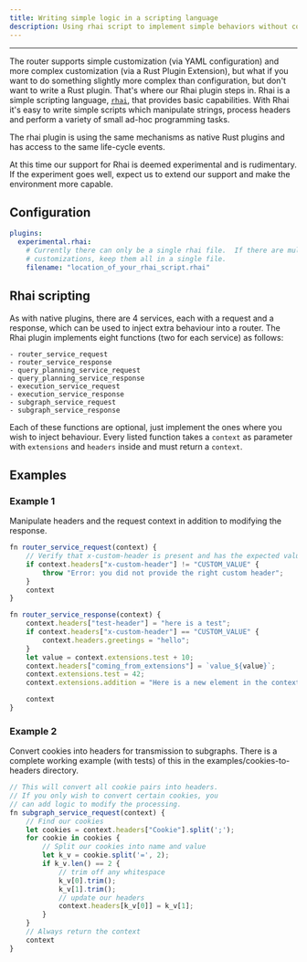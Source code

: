 ```yaml
---
title: Writing simple logic in a scripting language
description: Using rhai script to implement simple behaviors without compiling a custom plugin
---
```



---

The router supports simple customization (via YAML configuration) and more complex customization (via a Rust Plugin Extension), but what if you want to do something slightly more complex than configuration, but don't want to write a Rust plugin. That's where our Rhai plugin steps in. Rhai is a simple scripting language, [`rhai`](http://rhai.rs), that provides basic capabilities. With Rhai it's easy to write simple scripts which manipulate strings, process headers and perform a variety of small ad-hoc programming tasks.

The rhai plugin is using the same mechanisms as native Rust plugins and has access to the same life-cycle events.

At this time our support for Rhai is deemed experimental and is rudimentary. If the experiment goes well, expect us to extend our support and make the environment more capable.

## Configuration

```yaml
plugins:
  experimental.rhai:
    # Currently there can only be a single rhai file.  If there are multiple
    # customizations, keep them all in a single file.
    filename: "location_of_your_rhai_script.rhai"
```

## Rhai scripting

As with native plugins, there are 4 services, each with a request and a response, which can be used to inject extra behaviour into a router. The Rhai plugin implements eight functions (two for each service) as follows:

    - router_service_request
    - router_service_response
    - query_planning_service_request
    - query_planning_service_response
    - execution_service_request
    - execution_service_response
    - subgraph_service_request
    - subgraph_service_response

Each of these functions are optional, just implement the ones where you wish to inject behaviour. Every listed function takes a `context` as parameter with `extensions` and `headers` inside and must return a `context`.

## Examples

### Example 1

Manipulate headers and the request context in addition to modifying the response.

```javascript
fn router_service_request(context) {
    // Verify that x-custom-header is present and has the expected value
    if context.headers["x-custom-header"] != "CUSTOM_VALUE" {
        throw "Error: you did not provide the right custom header";
    }
    context
}

fn router_service_response(context) {
    context.headers["test-header"] = "here is a test";
    if context.headers["x-custom-header"] == "CUSTOM_VALUE" {
        context.headers.greetings = "hello";
    }
    let value = context.extensions.test + 10;
    context.headers["coming_from_extensions"] = `value_${value}`;
    context.extensions.test = 42;
    context.extensions.addition = "Here is a new element in the context";

    context
}
```

### Example 2

Convert cookies into headers for transmission to subgraphs. There is a complete working example (with tests) of this in the examples/cookies-to-headers directory.

```javascript
// This will convert all cookie pairs into headers.
// If you only wish to convert certain cookies, you
// can add logic to modify the processing.
fn subgraph_service_request(context) {
    // Find our cookies
    let cookies = context.headers["Cookie"].split(';');
    for cookie in cookies {
        // Split our cookies into name and value
        let k_v = cookie.split('=', 2);
        if k_v.len() == 2 {
            // trim off any whitespace
            k_v[0].trim();
            k_v[1].trim();
            // update our headers
            context.headers[k_v[0]] = k_v[1];
        }
    }
    // Always return the context 
    context
}
```

